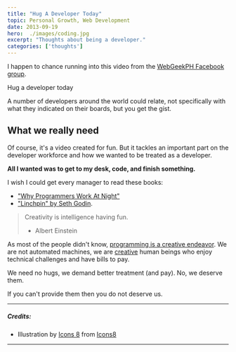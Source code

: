 ```yaml
---
title: "Hug A Developer Today"
topic: Personal Growth, Web Development
date: 2013-09-19
hero:  ./images/coding.jpg
excerpt: "Thoughts about being a developer."
categories: ['thoughts']
---
```


I happen to chance running into this video from the [WebGeekPH Facebook group](https://www.facebook.com/groups/webgeekph/).

<div class="Image__Small">
  <YouTube videoId="1lqxORnQARw" />
  <figcaption>Hug a developer today</figcaption>
</div>

A number of developers around the world could relate, not specifically with what they indicated on their boards, but you get the gist.

## What we really need

Of course, it's a video created for fun. But it tackles an important part on the developer workforce and how we wanted to be treated as a developer.

**All I wanted was to get to my desk, code, and finish something.**

I wish I could get every manager to read these books:
- ["Why Programmers Work At Night"](https://leanpub.com/nightowls)
- ["Linchpin" by Seth Godin](http://amzn.to/18ekKGP).

> Creativity is intelligence having fun.
> - <span class="author">Albert Einstein</span>

As most of the people didn't know, [programming is a creative endeavor](http://zachholman.com/posts/how-github-works-hours/). We are not automated machines, we are [creative](http://zachholman.com/posts/how-github-works-creativity/) human beings who enjoy technical challenges and have bills to pay.

We need no hugs, we demand better treatment (and pay). No, we deserve them.

If you can't provide them then you do not deserve us.

<hr />

##### Credits:
* Illustration by [Icons 8](https://icons8.com/illustrations/illustration/gummy-coding) from [Icons8](https://icons8.com/)

<hr />
